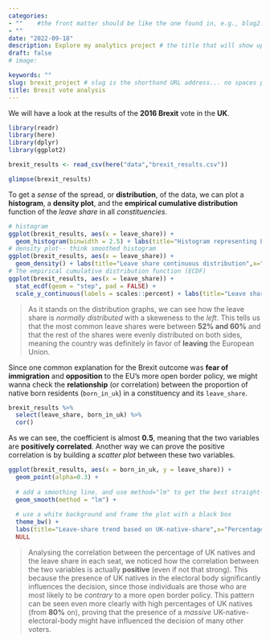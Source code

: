 ```yaml
---
categories:  
- ""    #the front matter should be like the one found in, e.g., blog2.md. It cannot be like the normal Rmd we used
- ""
date: "2022-09-18"
description: Explore my analytics project # the title that will show up once someone gets to this page
draft: false
# image:

keywords: ""
slug: brexit_project # slug is the shorthand URL address... no spaces plz
title: Brexit vote analysis
---
```


We will have a look at the results of the **2016 Brexit** vote in the **UK**.

```r

library(readr)
library(here)
library(dplyr)
library(ggplot2)

brexit_results <- read_csv(here("data","brexit_results.csv"))

glimpse(brexit_results)
```

To get a *sense* of the spread, or **distribution**, of the data, we can plot a **histogram**, a **density plot**, and the **empirical cumulative distribution** function of the *leave share* in all *constituencies*.

```r
# histogram
ggplot(brexit_results, aes(x = leave_share)) +
  geom_histogram(binwidth = 2.5) + labs(title="Histogram representing Leave share distribution",x="Leave share",y="Frequency")
# density plot-- think smoothed histogram
ggplot(brexit_results, aes(x = leave_share)) +
  geom_density() + labs(title="Leave share continuous distribution",x="Leave share",y="Density")
# The empirical cumulative distribution function (ECDF) 
ggplot(brexit_results, aes(x = leave_share)) +
  stat_ecdf(geom = "step", pad = FALSE) +
  scale_y_continuous(labels = scales::percent) + labs(title="Leave share cumulative distribution",x="Leave share",y="Cumulative density")
```

> As it stands on the distribution graphs, we can see how the leave share is *normally distributed* with a skeweness to the *left*. This tells us that the most common leave shares were between **52% and 60%** and that the rest of the shares were evenly distributed on both sides, meaning the country was definitely in favor of **leaving** the European Union.

Since one common explanation for the Brexit outcome was **fear of immigration** and **opposition** to the EU's more open border policy, we might wanna check the **relationship** (or correlation) between the proportion of native born residents (`born_in_uk`) in a constituency and its `leave_share`.

```r
brexit_results %>% 
  select(leave_share, born_in_uk) %>% 
  cor()
```

As we can see, the coefficient is almost **0.5**, meaning that the two variables are **positively correlated**. Another way we can prove the positive correlation is by building a *scatter plot* between these two variables.

```r
ggplot(brexit_results, aes(x = born_in_uk, y = leave_share)) +
  geom_point(alpha=0.3) +
  
  # add a smoothing line, and use method="lm" to get the best straight-line
  geom_smooth(method = "lm") +
  
  # use a white background and frame the plot with a black box
  theme_bw() +
  labs(title="Leave-share trend based on UK-native-share",x="Percentage of people born in the UK",y="Leave share") +
  NULL
```

>Analysing the correlation between the percentage of UK natives and the leave share in each seat, we noticed how the correlation between the two variables is actually **positive** (even if not that strong). This because the presence of UK natives in the electoral body significantly influences the decision, since those individuals are those who are most likely to be *contrary* to a more open border policy. This pattern can be seen even more clearly with high percentages of UK natives (from **80%** on), proving that the presence of a *massive* UK-native-electoral-body might have influenced the decision of many other voters.
